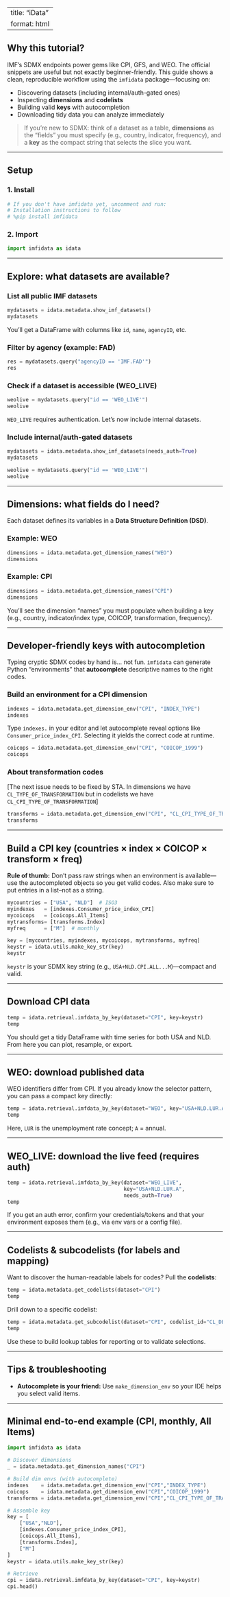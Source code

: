
---
title: "iData"
format: html
---


## Why this tutorial?

IMF’s SDMX endpoints power gems like CPI, GFS, and WEO. The official snippets are useful but not exactly beginner-friendly. This guide shows a clean, reproducible workflow using the `imfidata` package—focusing on:

- Discovering datasets (including internal/auth-gated ones)
- Inspecting **dimensions** and **codelists**
- Building valid **keys** with autocompletion
- Downloading tidy data you can analyze immediately

> If you’re new to SDMX: think of a dataset as a table, **dimensions** as the “fields” you must specify (e.g., country, indicator, frequency), and a **key** as the compact string that selects the slice you want.

---

## Setup

### 1. Install

```python
# If you don't have imfidata yet, uncomment and run:
# Installation instructions to follow
# %pip install imfidata
```



### 2. Import

```python
import imfidata as idata
```

---

## Explore: what datasets are available?

### List all public IMF datasets

```python
mydatasets = idata.metadata.show_imf_datasets()
mydatasets
```

You’ll get a DataFrame with columns like `id`, `name`, `agencyID`, etc.

### Filter by agency (example: FAD)

```python
res = mydatasets.query("agencyID == 'IMF.FAD'")
res
```

### Check if a dataset is accessible (WEO\_LIVE)

```python
weolive = mydatasets.query("id == 'WEO_LIVE'")
weolive
```

`WEO_LIVE` requires authentication. Let’s now include internal datasets.

### Include internal/auth-gated datasets

```python
mydatasets = idata.metadata.show_imf_datasets(needs_auth=True)
mydatasets
```

```python
weolive = mydatasets.query("id == 'WEO_LIVE'")
weolive
```


---

## Dimensions: what fields do I need?

Each dataset defines its variables in a **Data Structure Definition (DSD)**.

### Example: WEO

```python
dimensions = idata.metadata.get_dimension_names("WEO")
dimensions
```

### Example: CPI

```python
dimensions = idata.metadata.get_dimension_names("CPI")
dimensions
```

You’ll see the dimension “names” you must populate when building a key (e.g., country, indicator/index type, COICOP, transformation, frequency).

---

## Developer-friendly keys with autocompletion

Typing cryptic SDMX codes by hand is… not fun. `imfidata` can generate Python “environments” that **autocomplete** descriptive names to the right codes.

### Build an environment for a CPI dimension

```python
indexes = idata.metadata.get_dimension_env("CPI", "INDEX_TYPE")
indexes
```

Type `indexes.` in your editor and let autocomplete reveal options like `Consumer_price_index_CPI`. Selecting it yields the correct code at runtime.

```python
coicops = idata.metadata.get_dimension_env("CPI", "COICOP_1999")
coicops
```

### About transformation codes

[The next issue needs to be fixed by STA.  In dimensions we have `CL_TYPE_OF_TRANSFORMATION`
but in codelists we have `CL_CPI_TYPE_OF_TRANSFORMATION`]

```python
transforms = idata.metadata.get_dimension_env("CPI", "CL_CPI_TYPE_OF_TRANSFORMATION")
transforms
```


---

## Build a CPI key (countries × index × COICOP × transform × freq)

**Rule of thumb:** Don’t pass raw strings when an environment is available—use the autocompleted objects so you get valid codes. Also make sure to put entries in a list--not as a string.

```python
mycountries = ["USA", "NLD"]  # ISO3
myindexes   = [indexes.Consumer_price_index_CPI]
mycoicops   = [coicops.All_Items]
mytransforms= [transforms.Index]
myfreq      = ["M"]  # monthly

key = [mycountries, myindexes, mycoicops, mytransforms, myfreq]
keystr = idata.utils.make_key_str(key)
keystr
```

`keystr` is your SDMX key string (e.g., `USA+NLD.CPI.ALL...M`)—compact and valid.

---

## Download CPI data

```python
temp = idata.retrieval.imfdata_by_key(dataset="CPI", key=keystr)
temp
```

You should get a tidy DataFrame with time series for both USA and NLD. From here you can plot, resample, or export.

---

## WEO: download published data

WEO identifiers differ from CPI. If you already know the selector pattern, you can pass a compact key directly:

```python
temp = idata.retrieval.imfdata_by_key(dataset="WEO", key="USA+NLD.LUR.A")
temp
```

Here, `LUR` is the unemployment rate concept; `A` = annual.

---

## WEO\_LIVE: download the live feed (requires auth)

```python
temp = idata.retrieval.imfdata_by_key(dataset="WEO_LIVE",
                                      key="USA+NLD.LUR.A",
                                      needs_auth=True)
temp
```

If you get an auth error, confirm your credentials/tokens and that your environment exposes them (e.g., via env vars or a config file).

---

## Codelists & subcodelists (for labels and mapping)

Want to discover the human-readable labels for codes? Pull the **codelists**:

```python
temp = idata.metadata.get_codelists(dataset="CPI")
temp
```

Drill down to a specific codelist:

```python
temp = idata.metadata.get_subcodelist(dataset="CPI", codelist_id="CL_DEPARTMENT")
temp
```

Use these to build lookup tables for reporting or to validate selections.

---

## Tips & troubleshooting

* **Autocomplete is your friend:** Use `make_dimension_env` so your IDE helps you select valid items.


---

## Minimal end-to-end example (CPI, monthly, All Items)

```python
import imfidata as idata

# Discover dimensions
_ = idata.metadata.get_dimension_names("CPI")

# Build dim envs (with autocomplete)
indexes    = idata.metadata.get_dimension_env("CPI","INDEX_TYPE")
coicops    = idata.metadata.get_dimension_env("CPI","COICOP_1999")
transforms = idata.metadata.get_dimension_env("CPI","CL_CPI_TYPE_OF_TRANSFORMATION")  # or CL_TYPE_OF_TRANSFORMATION

# Assemble key
key = [
    ["USA","NLD"],
    [indexes.Consumer_price_index_CPI],
    [coicops.All_Items],
    [transforms.Index],
    ["M"]
]
keystr = idata.utils.make_key_str(key)

# Retrieve
cpi = idata.retrieval.imfdata_by_key(dataset="CPI", key=keystr)
cpi.head()
```


